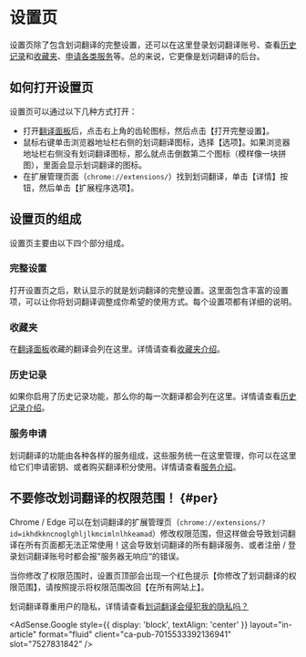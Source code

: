 
# 设置页

设置页除了包含划词翻译的完整设置，还可以在这里登录划词翻译账号、查看[历史记录](history.mdx)和[收藏夹](fav.mdx)、[申请各类服务](../services/intro.mdx)等。总的来说，它更像是划词翻译的后台。

## 如何打开设置页

设置页可以通过以下几种方式打开：

- 打开[翻译面板](panel.mdx)后，点击右上角的齿轮图标，然后点击【打开完整设置】。
- 鼠标右键单击浏览器地址栏右侧的划词翻译图标，选择【选项】。如果浏览器地址栏右侧没有划词翻译图标，那么就点击倒数第二个图标（模样像一块拼图），里面会显示划词翻译的图标。
- 在扩展管理页面（`chrome://extensions/`）找到划词翻译，单击【详情】按钮，然后单击【扩展程序选项】。

## 设置页的组成

设置页主要由以下四个部分组成。

### 完整设置

打开设置页之后，默认显示的就是划词翻译的完整设置。这里面包含丰富的设置项，可以让你将划词翻译调整成你希望的使用方式。每个设置项都有详细的说明。

### 收藏夹

在[翻译面板](panel.mdx)收藏的翻译会列在这里。详情请查看[收藏夹介绍](fav.mdx)。

### 历史记录

如果你启用了历史记录功能，那么你的每一次翻译都会列在这里。详情请查看[历史记录介绍](history.mdx)。

### 服务申请

划词翻译的功能由各种各样的服务组成，这些服务统一在这里管理，你可以在这里给它们申请密钥、或者购买翻译积分使用。详情请查看[服务介绍](../services/intro.mdx)。

## 不要修改划词翻译的权限范围！ {#per}

Chrome / Edge 可以在划词翻译的扩展管理页（`chrome://extensions/?id=ikhdkkncnoglghljlkmcimlnlhkeamad`）修改权限范围，但这样做会导致划词翻译在所有页面都无法正常使用！这会导致划词翻译的所有翻译服务、或者注册 / 登录划词翻译账号时都会报”服务器无响应“的错误。

当你修改了权限范围时，设置页顶部会出现一个红色提示【你修改了划词翻译的权限范围】，请按照提示将权限范围改回【在所有网站上】。

划词翻译尊重用户的隐私，详情请查看[划词翻译会侵犯我的隐私吗？](../faq.mdx#safe)

<AdSense.Google
  style={{ display: 'block', textAlign: 'center' }}
  layout="in-article"
  format="fluid"
  client="ca-pub-7015533392136941"
  slot="7527831842"
/>
